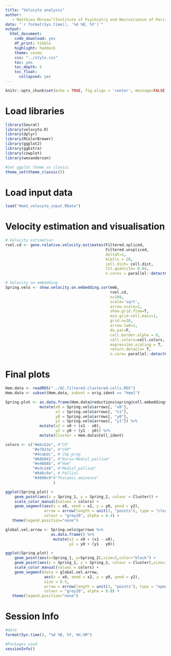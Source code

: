 ```yaml
---
title: "Velocyto analysis"
author:
   - Matthieu Moreau^[Institute of Psychiatry and Neuroscience of Paris, INSERM U1266, 75014, Paris, France, matthieu.moreau@inserm.fr] [![](https://orcid.org/sites/default/files/images/orcid_16x16.png)](https://orcid.org/0000-0002-2592-2373)
date: "`r format(Sys.time(), '%d %B, %Y')`"
output: 
  html_document: 
    code_download: yes
    df_print: tibble
    highlight: haddock
    theme: cosmo
    css: "../style.css"
    toc: yes
    toc_depth: 5
    toc_float:
      collapsed: yes
---
```


```r
knitr::opts_chunk$set(echo = TRUE, fig.align = 'center', message=FALSE, warning=FALSE, cache.lazy = FALSE)
```

# Load libraries

```r
library(Seurat)
library(velocyto.R)
library(dplyr)
library(RColorBrewer)
library(ggplot2)
library(ggExtra)
library(cowplot)
library(wesanderson)

#Set ggplot theme as classic
theme_set(theme_classic())
```

# Load input data

```r
load("Hem1_velocyto_input.RData")
```


# Velocity estimation and visualisation

```r
# Velocity estimation
rvel.cd <- gene.relative.velocity.estimates(Filtered.spliced,
                                            Filtered.unspliced,
                                            deltaT=1,
                                            kCells = 20,
                                            cell.dist= cell.dist,
                                            fit.quantile= 0.04,
                                            n.cores = parallel::detectCores() -2)
```

```r
# Velocity on embedding
Spring.velo <- show.velocity.on.embedding.cor(emb,
                                              rvel.cd,
                                              n=100,
                                              scale='sqrt',
                                              arrow.scale=2,
                                              show.grid.flow=T,
                                              min.grid.cell.mass=1,
                                              grid.n=20,
                                              arrow.lwd=1,
                                              do.par=F,
                                              cell.border.alpha = 0,
                                              cell.colors=cell.colors,
                                              expression.scaling = T,
                                              return.details= T,
                                              n.core= parallel::detectCores() -2)
```

# Final plots

```r
Hem.data <- readRDS("../QC.filtered.clustered.cells.RDS")
Hem.data <- subset(Hem.data, subset = orig.ident == "Hem1")
```

```r
Spring.plot <- as.data.frame(Hem.data@reductions$spring@cell.embeddings/200) %>%
               mutate(x0 = Spring.velo$arrows[, "x0"],
                      x1 = Spring.velo$arrows[, "x1"],
                      y0 = Spring.velo$arrows[, "y0"],
                      y1 = Spring.velo$arrows[, "y1"]) %>%
               mutate(x2 = x0 + (x1 - x0),
                      y2 = y0 + (y1 - y0)) %>%
               mutate(Cluster = Hem.data$Cell_ident)

colors <- c("#ebcb2e", #"CR"
            "#e7823a", #"ChP"
            "#4cabdc", # Chp_prog
            "#68b041", #"Dorso-Medial_pallium" 
            "#e46b6b", #"Hem" 
            "#e3c148", #"Medial_pallium"
            "#046c9a", # Pallial
            "#4990c9"#"Thalamic_eminence"
                     )

ggplot(Spring.plot) +
    geom_point(aes(x = Spring_1, y = Spring_2, colour = Cluster)) +
    scale_color_manual(values = colors) +
    geom_segment(aes(x = x0, xend = x2, y = y0, yend = y2),
                 arrow = arrow(length = unit(3, "points"), type = "closed"),
                 colour = "grey20", alpha = 0.4) + 
   theme(legend.position="none")
```

```r
global.vel.arrow <- Spring.velo$garrows %>%
                    as.data.frame() %>%
                     mutate(x2 = x0 + (x1 - x0),
                            y2 = y0 + (y1 - y0))

ggplot(Spring.plot) +
    geom_point(aes(x=Spring_1, y=Spring_2),size=2,color="black") +
    geom_point(aes(x = Spring_1, y = Spring_2, colour = Cluster),size=1.5) +
    scale_color_manual(values = colors) +
    geom_segment(data = global.vel.arrow,
                 aes(x = x0, xend = x2, y = y0, yend = y2),
                 size = 0.5,
                 arrow = arrow(length = unit(3, "points"), type = "open"),
                 colour = "grey20", alpha = 0.8) + 
   theme(legend.position="none")

```

# Session Info

```r
#date
format(Sys.time(), "%d %B, %Y, %H,%M")

#Packages used
sessionInfo()
```